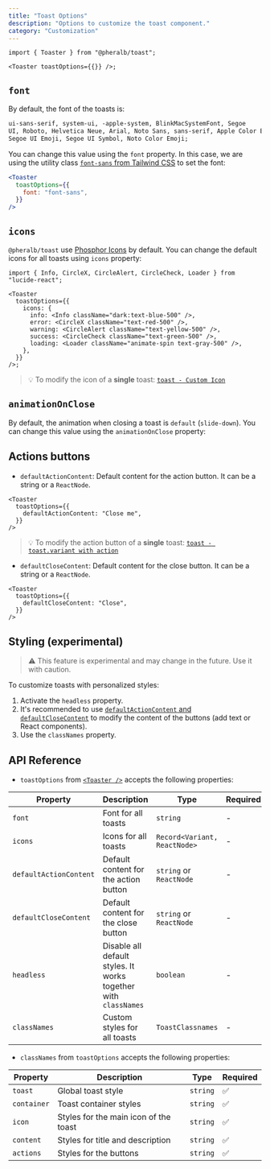 ```yaml
---
title: "Toast Options"
description: "Options to customize the toast component."
category: "Customization"
---
```


```tsx
import { Toaster } from "@pheralb/toast";

<Toaster toastOptions={{}} />;
```

## `font`

By default, the font of the toasts is:

```md
ui-sans-serif, system-ui, -apple-system, BlinkMacSystemFont, Segoe
UI, Roboto, Helvetica Neue, Arial, Noto Sans, sans-serif, Apple Color Emoji,
Segoe UI Emoji, Segoe UI Symbol, Noto Color Emoji;
```

You can change this value using the `font` property. In this case, we are using the utility class [`font-sans` from Tailwind CSS](https://tailwindcss.com/docs/font-family#setting-the-font-family) to set the font:

```jsx
<Toaster
  toastOptions={{
    font: "font-sans",
  }}
/>
```

## `icons`

`@pheralb/toast` use [Phosphor Icons](https://phosphoricons.com/) by default. You can change the default icons for all toasts using `icons` property:

```tsx
import { Info, CircleX, CircleAlert, CircleCheck, Loader } from "lucide-react";

<Toaster
  toastOptions={{
    icons: {
      info: <Info className="dark:text-blue-500" />,
      error: <CircleX className="text-red-500" />,
      warning: <CircleAlert className="text-yellow-500" />,
      success: <CircleCheck className="text-green-500" />,
      loading: <Loader className="animate-spin text-gray-500" />,
    },
  }}
/>;
```

> 💡 To modify the icon of a **single** toast: [`toast - Custom Icon`](/toast#custom-icon)

## `animationOnClose`

By default, the animation when closing a toast is `default` (`slide-down`). You can change this value using the `animationOnClose` property:

<ToastAnimation />

## Actions buttons

- `defaultActionContent`: Default content for the action button. It can be a string or a `ReactNode`.

```tsx
<Toaster
  toastOptions={{
    defaultActionContent: "Close me",
  }}
/>
```

> 💡 To modify the action button of a **single** toast: [`toast - toast.variant with action`](/toast#toastvariant-with-action)

- `defaultCloseContent`: Default content for the close button. It can be a string or a `ReactNode`.

```tsx
<Toaster
  toastOptions={{
    defaultCloseContent: "Close",
  }}
/>
```

## Styling (experimental)

> ⚠️ This feature is experimental and may change in the future. Use it with caution.

To customize toasts with personalized styles:

1. Activate the `headless` property.
2. It's recommended to use [`defaultActionContent` and `defaultCloseContent`](#actions-buttons) to modify the content of the buttons (add text or React components).
3. Use the `classNames` property.

<ToastCustomOptions client:load />

## API Reference

- `toastOptions` from [`<Toaster />`](/toaster#api-reference) accepts the following properties:

| Property               | Description                                                     | Type                         | Required |
| ---------------------- | --------------------------------------------------------------- | ---------------------------- | -------- |
| `font`                 | Font for all toasts                                             | `string`                     | -        |
| `icons`                | Icons for all toasts                                            | `Record<Variant, ReactNode>` | -        |
| `defaultActionContent` | Default content for the action button                           | `string` or `ReactNode`      | -        |
| `defaultCloseContent`  | Default content for the close button                            | `string` or `ReactNode`      | -        |
| `headless`             | Disable all default styles. It works together with `classNames` | `boolean`                    | -        |
| `classNames`           | Custom styles for all toasts                                    | `ToastClassnames`            | -        |

- `classNames` from `toastOptions` accepts the following properties:

| Property    | Description                           | Type     | Required |
| ----------- | ------------------------------------- | -------- | -------- |
| `toast`     | Global toast style                    | `string` | ✅       |
| `container` | Toast container styles                | `string` | ✅       |
| `icon`      | Styles for the main icon of the toast | `string` | ✅       |
| `content`   | Styles for title and description      | `string` | ✅       |
| `actions`   | Styles for the buttons                | `string` | ✅       |
